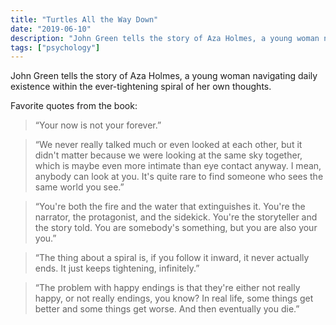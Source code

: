 ```yaml
---
title: "Turtles All the Way Down"
date: "2019-06-10"
description: "John Green tells the story of Aza Holmes, a young woman navigating daily existence within the ever-tightening spiral of her own thoughts."
tags: ["psychology"]
---
```


John Green tells the story of Aza Holmes, a young woman navigating daily existence within the ever-tightening spiral of her own thoughts.

Favorite quotes from the book:

> “Your now is not your forever.”

> “We never really talked much or even looked at each other, but it didn't matter because we were looking at the same sky together, which is maybe even more intimate than eye contact anyway. I mean, anybody can look at you. It's quite rare to find someone who sees the same world you see.”

> “You're both the fire and the water that extinguishes it. You're the narrator, the protagonist, and the sidekick. You're the storyteller and the story told. You are somebody's something, but you are also your you.”

> “The thing about a spiral is, if you follow it inward, it never actually ends. It just keeps tightening, infinitely.”

> “The problem with happy endings is that they're either not really happy, or not really endings, you know? In real life, some things get better and some things get worse. And then eventually you die.”
